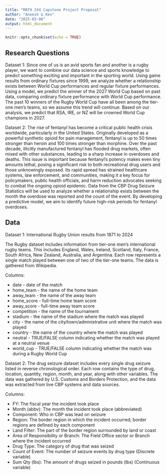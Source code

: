 ```yaml
---
title: "MATH 244 Capstone Project Proposal"
author: "Aneesh & Ken"
date: "2025-03-06"
output: html_document
---
```


```r
knitr::opts_chunk$set(echo = TRUE)
```

## Research Questions

Dataset 1: Since one of us is an avid sports fan and another is a rugby player, we want to combine our data science and sports knowledge to predict something exciting and important in the sporting world. Using game results from ordinary fixtures since 1999, we analyze whether a relationship exists between World Cup performances and regular fixture performances. Using a model, we predict the winner of the 2027 World Cup based on past data, comparing ordinary fixture performance with World Cup performance. The past 10 winners of the Rugby World Cup have all been among the tier-one men’s teams, so we assume this trend will continue. Based on our analysis, we predict that RSA, IRE, or NZ will be crowned World Cup champions in 2027. 


Dataset 2: The rise of fentanyl has become a critical public health crisis worldwide, particularly in the United States. Originally developed as a powerful synthetic opioid for pain management, fentanyl is up to 50 times stronger than heroin and 100 times stronger than morphine. Over the past decade, illicitly manufactured fentanyl has flooded drug markets, often mixed with other substances, leading to a sharp increase in overdoses and deaths. This issue is important because fentanyl’s potency makes even tiny amounts lethal, posing a significant risk to both recreational drug users and those unknowingly exposed. Its rapid spread has strained healthcare systems, law enforcement, and communities, making it a key focus for policymakers, public health officials, and harm reduction advocates seeking to combat the ongoing opioid epidemic. Data from the CBP Drug Seizure Statistics will be used to analyze whether a relationship exists between the month the overdose was reported and the count of the event. By developing a predictive model, we aim to identify future high-risk periods for fentanyl overdoses.

## Data

Dataset 1: International Rugby Union results from 1871 to 2024

The Rugby dataset includes information from tier-one men's international rugby teams. This includes England, Wales, Ireland, Scotland, Italy, France, South Africa, New Zealand, Australia, and Argentina. Each row represents a single match played between one of two of the tier-one teams. The data is gathered from Wikipedia.

Columns:

- date - date of the match
- home_team - the name of the home team
- away_team - the name of the away team
- home_score - full-time home team score
- away_score - full-time away team score
- competition - the name of the tournament
- stadium - the name of the stadium where the match was played
- city - the name of the city/town/administrative unit where the match was played
- country - the name of the country where the match was played
- neutral - TRUE/FALSE column indicating whether the match was played at a neutral venue
- world_cup - TRUE/FALSE column indicating whether the match was during a Rugby World Cup


Dataset 2: The drug seizure dataset includes every single drug seizure listed in reverse chronological order. Each row contains the type of drug, location, quantity, region, month, and year, along with other variables. The data was gathered by U.S. Customs and Borders Protection, and the data was extracted from live CBP systems and data sources.

Columns:

- FY: The fiscal year the incident took place
- Month (abbv): The month the incident took place (abbreviated) 
- Component: Who in CBP was lead on seizure 
- Region: The border region in which the incident occurred; border regions are defined by each component
- Land Filter: The part of the border region surrounded by land or coast 
- Area of Responsibility or Branch: The Field Office sector or Branch where the incident occurred 
- Drug Type: The category of drug that was seized 
- Count of Event: The number of seizure events by drug type (Discrete variable)
- Sum Qty (lbs): The amount of drugs seized in pounds (lbs) (Continuous variable)



